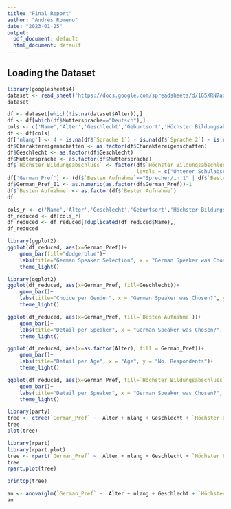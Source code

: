 ```yaml
---
title: "Final Report"
author: "Andrés Romero"
date: "2023-01-25"
output:
  pdf_document: default
  html_document: default
---
```


## Loading the Dataset

```r
library(googlesheets4)
dataset <- read_sheet('https://docs.google.com/spreadsheets/d/1G5XRN7adCeNlLVsgSiH3Cu2_6h2LXzZarpfgcMiBhWg/edit#gid=1392778802',sheet='Final')
dataset
```


```r
df <- dataset[which(!is.na(dataset$Alter)),]
df <- df[which(df$Muttersprache=="Deutsch"),]
cols <- c('Name','Alter','Geschlecht','Geburtsort','Höchster Bildungsabschluss','Fach','Beruf','Muttersprache','Besten Aufnahme','Charaktereigenschaften','Aufnahme','Score','Sprache 1','Level 1','Sprache 2','Level 2','Sprache 3','Level 3','Sprache 4','Level 4')
df <- df[cols]
df['nlang'] <- 4 - is.na(df$`Sprache 1`) - is.na(df$`Sprache 2`) - is.na(df$`Sprache 3`) - is.na(df$`Sprache 4`)
df$Charaktereigenschaften <- as.factor(df$Charaktereigenschaften)
df$Geschlecht <- as.factor(df$Geschlecht)
df$Muttersprache <- as.factor(df$Muttersprache)
df$`Höchster Bildungsabschluss` <- factor(df$`Höchster Bildungsabschluss`,ordered = TRUE, 
                                          levels = c("Unterer Schulabschluss", "Abitur oder gleichwertiger Abschluss","Bachelor","Postgraduierten-Abschluss","Master-Abschluss","Doktorat"))
df['German_Pref'] <- (df$`Besten Aufnahme`=="Sprecher/in 1" | df$`Besten Aufnahme`=="Sprecher/in 2")
df$German_Pref_01 <- as.numeric(as.factor(df$German_Pref))-1
df$`Besten Aufnahme` <- as.factor(df$`Besten Aufnahme`)
df
```


```r
cols_r <- c('Name','Alter','Geschlecht','Geburtsort','Höchster Bildungsabschluss','Fach','Beruf','Muttersprache','Besten Aufnahme','nlang','German_Pref','German_Pref_01')
df_reduced <- df[cols_r]
df_reduced <- df_reduced[!duplicated(df_reduced$Name),]
df_reduced
```

```r
library(ggplot2)
ggplot(df_reduced, aes(x=German_Pref))+
    geom_bar(fill="dodgerblue")+
    labs(title="German Speaker Selection", x = "German Speaker was Chosen?", y = "No. Responses")+
    theme_light()
```



```r
library(ggplot2)
ggplot(df_reduced, aes(x=German_Pref, fill=Geschlecht))+
    geom_bar()+
    labs(title="Choice per Gender", x = "German Speaker was Chosen?", y = "No. Responses")+
    theme_light()
```
```r
ggplot(df_reduced, aes(x=German_Pref, fill=`Besten Aufnahme`))+
    geom_bar()+
    labs(title="Detail per Speaker", x = "German Speaker was Chosen?", y = "No. Responses")+
    theme_light()
```

```r
ggplot(df_reduced, aes(x=as.factor(Alter), fill = German_Pref))+
    geom_bar()+
    labs(title="Detail per Age", x = "Age", y = "No. Respondents")+
    theme_light()
```
```r
ggplot(df_reduced, aes(x=German_Pref, fill=`Höchster Bildungsabschluss`))+
    geom_bar()+
    labs(title="Detail per Speaker", x = "German Speaker was Chosen?", y = "No. Responses")+
    theme_light()
```

```r
library(party)
tree <- ctree(`German_Pref` ~  Alter + nlang + Geschlecht + `Höchster Bildungsabschluss`, data = df_reduced)
tree
plot(tree)
```


```r
library(rpart)
library(rpart.plot)
tree <- rpart(`German_Pref` ~  Alter + nlang + Geschlecht + `Höchster Bildungsabschluss`, data = df_reduced)
tree
rpart.plot(tree)
```
```r
printcp(tree)
```

```r
an <- anova(glm(`German_Pref` ~  Alter + nlang + Geschlecht + `Höchster Bildungsabschluss`-1, data=df_reduced))
an
```

